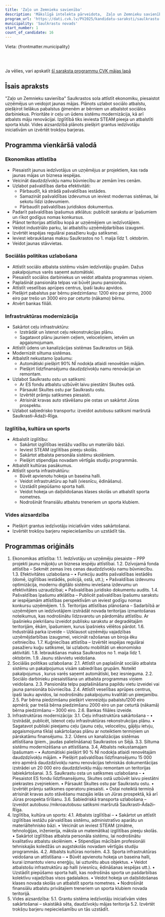 ```yaml
---
title: 'Zaļo un Zemnieku savienība'
description: 'Mākslīgā intelekta pārveidota,  Zaļo un Zemnieku savienība - Saulkrastu novads programma vienkāršā valodā'
program_url: 'https://dati.cvk.lv/PV2025/kandidatu-saraksti/saulkrastu-novads/zalo-un-zemnieku-savieniba'
municipality: 'Saulkrastu novads'
start_number: 1
count_of_candidate: 16
---
```



Vieta: {frontmatter.municipality}<br/>

<Badge text="Ekonomikas attīstība" variant="note" size="small" /> <Badge text="Sociālā atbalsta sistēma" variant="note" size="small" /> <Badge text="Infrastruktūras modernizācija" variant="note" size="small" /> <Badge text="Izglītība un sports" variant="note" size="small" /> <Badge text="Vides aizsardzība" variant="note" size="small" />

<br/><br/> 

<Card title='Šis ir mākslīga intelekta ģenerēts apraksts' icon='starlight'>
    Ja vēlies, vari apskatīt <a href={frontmatter.program_url} target='_blank'>šī saraksta programmu CVK mājas lapā</a>
    </Card>

## Īsais apraksts

"Zaļo un Zemnieku savienība" Saulkrastos sola attīstīt ekonomiku, piesaistot uzņēmējus un veidojot jaunas mājas. Plānots uzlabot sociālo atbalstu, piešķirot lielākus pabalstus ģimenēm ar bērniem un atbalstot sociālos darbiniekus. Prioritāte ir ceļu un ūdens sistēmu modernizācija, kā arī atbalsts māju renovācijai. Izglītībā tiks ieviesta STEAM pieeja un atbalstīti sporta klubi. Vides aizsardzībā plānots piešķirt grantus iedzīvotāju iniciatīvām un izvērtēt trokšņu barjeras.

## Programma vienkāršā valodā

### Ekonomikas attīstība
*   Piesaistīt jaunus iedzīvotājus un uzņēmējus ar projektiem, kas rada jaunas mājas un biznesa iespējas.
*   Veicināt daudzdzīvokļu namu būvniecību ar zemām īres cenām.
*   Uzlabot pašvaldības darba efektivitāti:
    *   Pārbaudīt, kā strādā pašvaldības iestādes.
    *   Samazināt pašvaldības izdevumus un ieviest modernas sistēmas, lai sekotu līdzi izdevumiem.
    *   Pārbaudīt pašvaldības juridiskos dokumentus.
*   Padarīt pašvaldības īpašumus atklātus: publicēt sarakstu ar īpašumiem un rīkot godīgus nomas konkursus.
*   Plānot teritorijas attīstību kopā ar uzņēmējiem un iedzīvotājiem.
*   Veidot industriālo parku, lai atbalstītu uzņēmējdarbības izaugsmi.
*   Izvērtēt iespējas regulārai pasažieru kuģu satiksmei.
*   Ieviest iebraukšanas maksu Saulkrastos no 1. maija līdz 1. oktobrim.
*   Veidot jaunas stāvvietas.

### Sociālās politikas uzlabošana
*   Attīstīt sociālo atbalsta sistēmu visām iedzīvotāju grupām. Dažus pakalpojumus varēs saņemt automātiski.
*   Piesaistīt sociālos darbiniekus un veidot atbalsta programmas viņiem.
*   Paplašināt pansionāta telpas vai būvēt jaunu pansionātu.
*   Attīstīt veselības aprūpes centrus, īpaši lauku apvidos.
*   Piešķirt pabalstus par bērnu piedzimšanu: 1200 eiro par pirmo, 2000 eiro par trešo un 3000 eiro par ceturto (nākamo) bērnu.
*   Atvērt bankas filiāli.

### Infrastruktūras modernizācija
*   Sakārtot ceļu infrastruktūru:
    *   Izstrādāt un īstenot ceļu rekonstrukcijas plānu.
    *   Sagatavot plānu jauniem ceļiem, veloceliņiem, ietvēm un apgaismojumam.
*   Attīstīt ūdens un kanalizācijas sistēmas Saulkrastos un Sējā.
*   Modernizēt siltuma sistēmas.
*   Atbalstīt nekustamo īpašumu:
    *   Automātiski piešķirt 90% NĪ nodokļa atlaidi renovētām mājām.
    *   Piešķirt līdzfinansējumu daudzdzīvokļu namu renovācijai un remontam.
*   Uzlabot Saulkrastu ostu un satiksmi:
    *   Ar ES fondu atbalstu uzbūvēt laivu piestātni Skultes ostā.
    *   Pārsaukt Skultes ostu par Saulkrastu ostu.
    *   Izvērtēt prāmju satiksmes piesaisti.
    *   Atrisināt kravas auto stāvēšanu pie ostas un sakārtot Jūras prospektu.
*   Uzlabot sabiedrisko transportu: izveidot autobusu satiksmi maršrutā Saulkrasti–Ādaži–Rīga.

### Izglītība, kultūra un sports
*   Atbalstīt izglītību:
    *   Sakārtot izglītības iestāžu vadību un materiālo bāzi.
    *   Ieviest STEAM izglītības pieeju skolās.
    *   Sakārtot atbalsta personāla sistēmu skolēniem.
    *   Piešķirt stipendijas novadam vērtīgās studiju programmās.
*   Atbalstīt kultūras pasākumus.
*   Attīstīt sporta infrastruktūru:
    *   Būvēt apvienotu hokeja un baseina halli.
    *   Veidot infrastruktūru ap halli (viesnīcu, ēdināšanu).
    *   Uzstādīt piepūšamo sporta halli.
    *   Veidot hokeja un daiļslidošanas klases skolās un atbalstīt sporta nometnes.
    *   Nodrošināt finansiālu atbalstu treneriem un sporta klubiem.

### Vides aizsardzība
*   Piešķirt grantus iedzīvotāju iniciatīvām vides sakārtošanai.
*   Izvērtēt trokšņu barjeru nepieciešamību un uzstādīt tās.

## Programmas oriģināls

1. Ekonomikas attīstība:
1.1. Iedzīvotāju un uzņēmēju piesaiste – PPP projekti jaunu mājokļu un biznesa iespēju attīstībai.
1.2. Dzīvojamā fonda attīstība – Sekmēt zemas īres cenas daudzdzīvokļu namu būvniecību.
1.3. Efektivitātes uzlabošana –
• Funkciju audits pašvaldības iestādēs (domē, izglītības iestādēs, policijā, ostā, utt.);
• Pašvaldības izdevumu optimizācija, modernu digitālo sistēmu ieviešana izdevumu un efektivitātes uzraudzībai;
• Pašvaldības juridisko dokumentu audits.
1.4. Pašvaldības īpašumu atklātība – Publicēt pašvaldības īpašumu sarakstu ar iespējamām attīstības perspektīvām un ieviest godīgu nomas konkursu uzņēmējiem.
1.5. Teritorijas attīstības plānošana – Sadarbībā ar uzņēmējiem un iedzīvotājiem izstrādāt novada teritorijas izmantošanas noteikumus, kas nodrošinātu līdzsvarotu un pārdomātu attīstību. Ar īpašnieku piekrišanu izveidot publisku sarakstu ar degradētajām teritorijām, ēkām, īpašumiem, kurus īpašnieks vēlētos pārdot.
1.6. Industriālā parka izveide – Uzklausot uzņēmēju vajadzības uzņēmējdarbības izaugsmei, veicināt ražošanas un biroja ēku celtniecību.
1.7. Kuģniecības attīstība – Izvērtēt iespējas regulārai pasažieru kuģu satiksmei, lai uzlabotu mobilitāti un ekonomisko aktivitāti.
1.8. Iebraukšanas maksa Saulkrastos no 1. maija līdz 1. oktobrim.
1.9. Jaunu stāvvietu veidošana.
2. Sociālās politikas uzlabošana:
2.1. Attīstīt un paplašināt sociālo atbalsta sistēmu un pakalpojumus visām sabiedrības grupām. Noteikt pakalpojumus , kurus varēs saņemt automātiski, bez iesnieguma.
2.2. Sociālo darbinieku piesaistīšana un atbalsta programmas viņiem veidošana.
2.3. Pansionāta telpu paplašināšana papildu vietu izveidei vai jauna pansionāta būvniecība.
2.4. Attīstīt veselības aprūpes centrus, īpaši lauku apvidos, lai nodrošinātu pakalpojumu kvalitāti un pieejamību.
2.5. Par bērna piedzimšanu piešķirt vienreizēju pabalstu1200 eiro apmērā; par trešā bērna piedzimšanu 2000 eiro un par ceturtā (nākamā) bērna piedzimšanu – 3000 eiro.
2.6. Bankas filiāles izveide.
3. Infrastruktūras modernizācija:
3.1. Ceļu infrastruktūra sakārtošana –
• Izstrādāt, publicēt, īstenot ceļu infrastruktūras rekonstrukcijas plānu.
• Sagatavot publiski pieejamu ceļu (jaunu ceļu, veloceliņu, gājēju ietvju, apgaismojuma tīkla) sakārtošanas plānu ar noteiktiem termiņiem un pārskatāmu finansējumu.
3.2. Ūdens un kanalizācijas sistēmas attīstīšana (piem., jaudas palielināšana) Saulkrastos un Sējā.
3.3. Siltuma sistēmu modernizēšana un attīstīšana.
3.4. Atbalsts nekustamajam īpašumam –
• Automātiski piešķirt 90 % NĪ nodokļa atlaidi renovētajām daudzdzīvokļu mājām.
• Piešķirt pašvaldības līdzfinansējumu 15 000 eiro apmērā daudzdzīvokļu namu renovācijas tehniskās dokumentācijas izstrādei un 20 000 eiro daudzdzīvokļu māju remontam un teritorijas labiekārtošanai.
3.5. Saulkrastu osta un satiksmes uzlabošana –
• Piesaistot ES fondu līdzfinansējumu, Skultes ostā uzbūvēt laivu piestātni piekrastes zvejniekiem.
• Pārsaukt Skultes ostu par Saulkrastu ostu.
• Izvērtēt prāmju satiksmes operatoru piesaisti.
• Ostai noteiktā termiņā atrisināt kravas auto stāvēšanu mazajās ielās un Jūras prospektā, kā arī Jūras prospekta tīrīšanu.
3.6. Sabiedriskā transporta uzlabošana – Izveidot autobusu /mikroautobusu satiksmi maršrutā Saulkrasti–Ādaži–Rīga.
4. Izglītība, kultūra un sports:
4.1. Atbalsts izglītībai –
• Sakārtot un attīstīt izglītības iestāžu pārvaldības sistēmu, administratīvo aparātu un materiāltehnisko bāzi.
• Veicināt un ieviest STEAM (zinātne, tehnoloģijas, inženierija, māksla un matemātika) izglītības pieeju skolās.
• Sakārtot izglītības atbalsta personāla sistēmu, lai nodrošinātu kvalitatīvu atbalstu skolēniem.
• Stipendijas mācībām profesionāli tehniskajās koledžās un augstskolās novadam vērtīgās studiju programmās.
4.2. Atbalsts kultūras norisēm.
4.3. Sporta infrastruktūras veidošana un attīstīšana –
• Būvēt apvienotu hokeja un baseina halli, kurai izmantotu vienu enerģiju, lai uzturētu abus objektus.
• Veidot atbalstošu infrastruktūru ap halli (viesnīcu, ēdināšanas iespējas utt.).
• Uzstādīt piepūšamo sporta halli, kas nodrošinās sporta un pašdarbības kolektīvu vajadzības visos gadalaikos.
• Veidot hokeja un daiļslidošanas klases novada skolās un atbalstīt sporta nometnes.
• Nodrošināt finansiālu atbalstu privātajiem treneriem un sporta klubiem novada teritorijā.
5. Vides aizsardzība:
5.1. Grantu sistēma iedzīvotāju iniciatīvām vides sakārtošanai – skaistākā sēta, daudzīvokļu mājas teritorija
5.2. Izvērtēt trokšņu barjeru nepieciešamību un tās uzstādīt.
